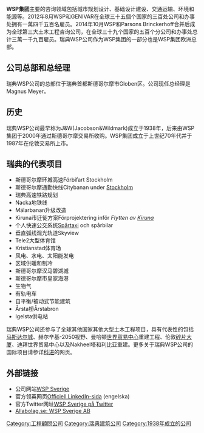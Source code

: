 {{unreferenced|time=2015-09-19T23:41:16+00:00}}
'''WSP集团'''主要的咨询领域包括城市规划设计、基础设计建设、交通运输、环境和能源等。2012年8月WSP和GENIVAR在全球三十五個个国家的三百处公司和办事处拥有一萬四千五百名雇员。2014年10月WSP和Parsons
Brinckerhoff合并后成为全球第三大土木工程咨询公司，在全球三十九个国家的五百个分公司和办事处总计三萬一千九百雇员。瑞典WSP公司作为WSP集团的一部分也是WSP集团欧洲总部。

==公司总部和总经理 ==
瑞典WSP公司的总部位于瑞典首都斯德哥尔摩市Globen区。公司现任总经理是Magnus Meyer。

== 历史 ==
瑞典WSP公司最早称为J&W(Jacobson&Wildmark)成立于1938年，后来由WSP集团于2000年通过斯德哥尔摩交易所收购。WSP集团成立于上世纪70年代并于1987年在伦敦交易所上市。

== 瑞典的代表项目 ==
* 斯德哥尔摩环城高速Förbifart Stockholm
* 斯德哥尔摩通勤快线Citybanan under [[斯德哥尔摩|Stockholm]]
* 瑞典高速铁路规划
* Nacka地铁线
* Mälarbanan升级改造
* Kiruna市迁徙方案Förprojektering inför ''Flytten av [[基律纳|Kiruna]]'' 
* 个人快速公交系统[[个人快速公交系统|Spårtaxi]] och spårbilar
* 垂直弧线观光轨道Skyview 
* Tele2大型体育馆
* Kristianstad体育场
* 风电、水电、太阳能发电
* 区域供暖和制冷
* 斯德哥尔摩汉马碧湖城
* 斯德哥尔摩市皇家海港
* 生物气
* 有轨电车
* 自平衡/被动式节能建筑
* Årsta桥Årstabron
* Igelsta供电站
瑞典WSP公司还参与了全球其他国家其他大型土木工程项目，具有代表性的包括[[马斯达尔城|马斯达尔城]]、赫尔辛基-2050视野、曼哈顿[[世界贸易中心|世界贸易中心]]重建工程、伦敦[[碎片大厦|碎片大厦]]、迪拜世界贸易中心以及Nakheel塔和利比亚重建。更多关于瑞典WSP公司的国际项目请参详[[科进|科进]]的网页。

== 外部链接 ==
* 公司网站[http://www.wspgroup.se WSP Sverige] {{Wayback|url=http://www.wspgroup.se/ |date=20070408004824 }}
* 官方领英网页[http://www.linkedin.com/company/wsp-sverige Officiell LinkedIn-sida] (engelska)
* 官方Twitter网址[http://www.twitter.com/WSP_Sverige WSP Sverige på Twitter] {{Wayback|url=http://www.twitter.com/WSP_Sverige |date=20200721063325 }}
* [http://www.allabolag.se/5560574880 Allabolag.se: WSP Sverige AB] {{Wayback|url=http://www.allabolag.se/5560574880 |date=20100918004623 }}

[[Category:工程顧問公司|Category:工程顧問公司]]
[[Category:瑞典建筑公司|Category:瑞典建筑公司]]
[[Category:1938年成立的公司|Category:1938年成立的公司]]